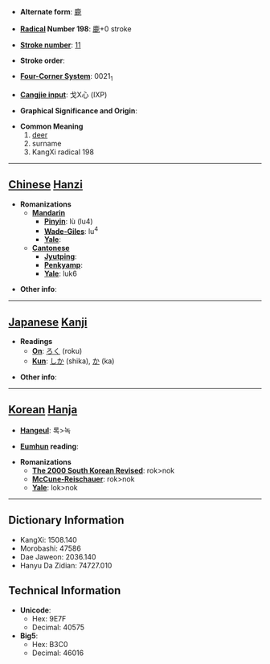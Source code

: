 * '''Alternate form''': [[鹿]]

* '''[[Wiktionary:Chinese radical index| Radical]] Number 198''': [[Wiktionary:Chinese radical index 鹿|鹿]]+0 stroke

* '''[[Wiktionary:Chinese total strokes index|Stroke number]]''': [[Wiktionary:Chinese total strokes index 11|11]]

* '''Stroke order''': 

* '''[[Wiktionary:Chinese four corner index|Four-Corner System]]''': 0021<sub>1</sub>

* '''[[Wiktionary:Chinese Cangjie index|Cangjie input]]''': 戈X心 (IXP)

* '''Graphical Significance and Origin''': 

* '''Common Meaning'''
*#[[deer]]
*# surname
*# KangXi radical 198


----

== [[Chinese]] [[Hanzi]] ==

* '''Romanizations'''
** '''[[Mandarin]]'''
*** '''[[Pinyin]]''': lù (lu4)
*** '''[[Wade-Giles]]''': lu<sup>4</sup>
*** '''[[Yale]]''': 
** '''[[Cantonese]]'''
*** '''[[Jyutping]]''':
*** '''[[Penkyamp]]''': 
*** '''[[Yale]]''': luk6

* '''Other info''': 

----

== [[Japanese]] [[Kanji]] ==

* '''Readings'''
** '''[[On]]''': [[ろく]] (roku)
** '''[[Kun]]''': [[しか]] (shika), [[か]] (ka)

* '''Other info''':  

----

== [[Korean]] [[Hanja]] ==

* '''[[Hangeul]]''': 록>녹

* '''[[Eumhun]] reading''': 

* '''Romanizations'''
** '''[[The 2000 South Korean Revised Romanization|The 2000 South Korean Revised]]''': rok>nok
** '''[[McCune-Reischauer]]''': rok>nok
** '''[[Yale]]''': lok>nok

----

== Dictionary Information ==

* KangXi: 1508.140
* Morobashi: 47586
* Dae Jaweon: 2036.140
* Hanyu Da Zidian: 74727.010

== Technical Information ==

* '''Unicode''':
** Hex: 9E7F
** Decimal: 40575
* '''Big5''':
** Hex: B3C0
** Decimal: 46016